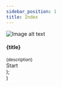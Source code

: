 ```yaml
---
sidebar_position: 1
title: Index
---
```


  <div class="card-demo">
    <div class="card">
      <div class="card__image">
        <img
          src={image}
          alt="Image alt text"
          title="Logo Title Text 1"
        />
      </div>
      <div class="card__body">
        <h4>{title}</h4>
        <small>
          {description}
        </small>
      </div>
      <div class="card__footer">
        <a class="button button--primary button--outline button--block" to={link}>Start</a>
      </div>
    </div>
  </div>
);

  <div class="container">
    <div class="row">
      <div class="col col--6">
        <Card title="Making a Le Corbusier's archive" description="By this tutorial, you will study how to map your content and data on the digital earth. This is a good tutorial for beginner." link="/tutorial/corbusider-archive/about-tutorial" image="./t_1.jpeg"></Card>
      </div>
        <div class="col col--6">
        <Card title="How to create 3D models for Re:Earth" description="This tutorial will briefly introduce the basics of polygonal models and teach you how to use blender to make a simple model." link="/tutorial/create-3d-models-for-reearth/intro" image="./t_2.jpg"></Card>
      </div>
    </div>
  </div>
)

<Menu></Menu>